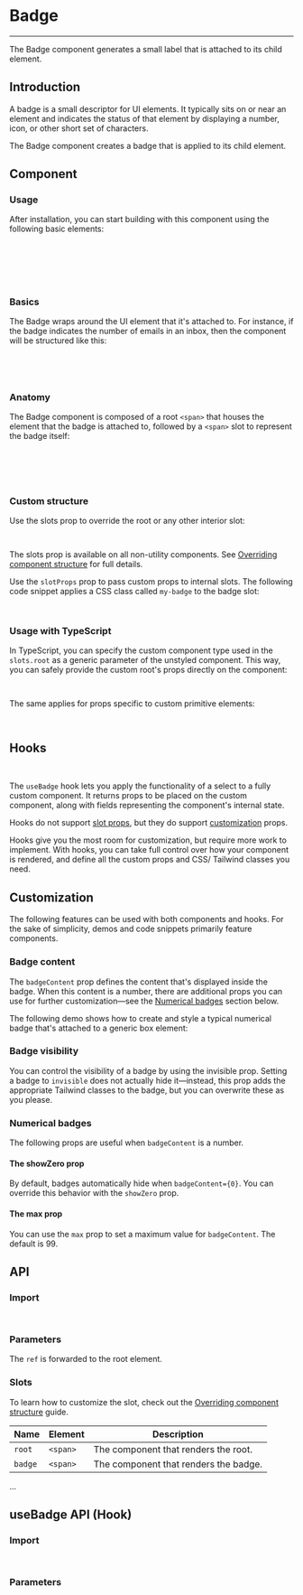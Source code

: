 
<Meta title="Data Display/Badge" />

# Badge

---

The Badge component generates a small label that is attached to its child element.

## Introduction

A badge is a small descriptor for UI elements. It typically sits on or near an element and indicates the status of that element by displaying a number, icon, or other short set of characters.

The Badge component creates a badge that is applied to its child element.

<Canvas sourceState="hidden" of={BadgeDefaultStories.Primary} />

## Component

### Usage

After installation, you can start building with this component using the following basic elements:

```jsx
import { Badge } from './Badge';

export default function MyApp() {
    return <Badge>{/* the element that the badge is attached to */}</Badge>;
}
```

### Basics

The Badge wraps around the UI element that it's attached to. For instance, if the badge indicates the number of emails in an inbox, then the component will be structured like this:

<Canvas sourceState="hidden" of={BadgeDefaultStories.Basics} />

```js
<Badge>
    <Icon icon="heart" size="2xl" color="primary" />
</Badge>
```

### Anatomy

The Badge component is composed of a root `<span>` that houses the element that the badge is attached to, followed by a `<span>` slot to represent the badge itself:

```html
<span class="root">
    <!-- the element the badge is attached to is nested here -->
    <span class="badge">badge content</span>
</span>
```

### Custom structure

Use the slots prop to override the root or any other interior slot:

```js
<Badge slots={{ root: 'div', badge: 'div' }} />
```

The slots prop is available on all non-utility components. See [Overriding component structure](?path=/docs/docs-structure--docs#overriding-component-structure) for full details.

Use the `slotProps` prop to pass custom props to internal slots. The following code snippet applies a CSS class called `my-badge` to the badge slot:

```js
<Badge slotProps={{ badge: { className: 'my-badge' } }} />
```

### Usage with TypeScript

In TypeScript, you can specify the custom component type used in the `slots.root` as a generic parameter of the unstyled component. This way, you can safely provide the custom root's props directly on the component:

```typescript jsx
<Badge<typeof CustomComponent> slots={{ root: CustomComponent }} customProp />
```

The same applies for props specific to custom primitive elements:

```typescript jsx
<Badge<'img'> slots={{ root: 'img' }} src="badge.png" />
```

## Hooks

```js
import { useBadge } from '../useBadge';
```

The `useBadge` hook lets you apply the functionality of a select to a fully custom component. It returns props to be placed on the custom component, along with fields representing the component's internal state.

Hooks do not support [slot props](?path=/docs/docs-structure--docs#the-slotprops-prop), but they do support [customization](#customization) props.

Hooks give you the most room for customization, but require more work to implement. With hooks, you can take full control over how your component is rendered, and define all the custom props and CSS/ Tailwind classes you need.

## Customization

The following features can be used with both components and hooks. For the sake of simplicity, demos and code snippets primarily feature components.

### Badge content

The `badgeContent` prop defines the content that's displayed inside the badge. When this content is a number, there are additional props you can use for further customization—see the [Numerical badges](#numerical-badges) section below.

The following demo shows how to create and style a typical numerical badge that's attached to a generic box element:

<Canvas sourceState="hidden" of={BadgeDefaultStories.BadgeContent} />

### Badge visibility

You can control the visibility of a badge by using the invisible prop. Setting a badge to `invisible` does not actually hide it—instead, this prop adds the appropriate Tailwind classes to the badge, but you can overwrite these as you please.

<Canvas sourceState="hidden" of={BadgeDefaultStories.BadgeVisibility} />

### Numerical badges

The following props are useful when `badgeContent` is a number.

#### The showZero prop

By default, badges automatically hide when `badgeContent={0}`. You can override this behavior with the `showZero` prop.

<Canvas sourceState="hidden" of={BadgeDefaultStories.ShowZero} />

#### The max prop

You can use the `max` prop to set a maximum value for `badgeContent`. The default is 99.

<Canvas sourceState="hidden" of={BadgeDefaultStories.Max} />

## API

### Import

```jsx
import { Badge } from '../Badge';
```

### Parameters

<ArgTypes of={Badge} />

The `ref` is forwarded to the root element.

### Slots

To learn how to customize the slot, check out the [Overriding component structure](?path=/docs/docs-structure--docs#overriding-component-structure) guide.

| Name    | Element  | Description                           |
| ------- | -------- | ------------------------------------- |
| `root`  | `<span>` | The component that renders the root.  |
| `badge` | `<span>` | The component that renders the badge. |

...

## useBadge API (Hook)

### Import

```jsx
import { useBadge } from '../useBadge';
```

### Parameters

<ArgTypes of={useBadge} />

